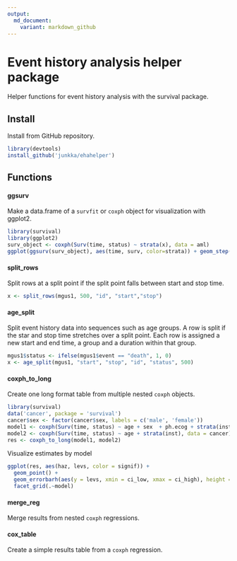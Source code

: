 ```yaml
---
output:
  md_document:
    variant: markdown_github
---
```


# Event history analysis helper package

Helper functions for event history analysis with the survival package.

## Install

Install from GitHub repository.

```r
library(devtools)
install_github('junkka/ehahelper')
```

## Functions

#### ggsurv

Make a data.frame of a `survfit` or `coxph` object for visualization with ggplot2.


```r
library(survival)
library(ggplot2)
surv_object <- coxph(Surv(time, status) ~ strata(x), data = aml)
ggplot(ggsurv(surv_object), aes(time, surv, color=strata)) + geom_step()
```

#### split_rows

Split rows at a split point if the split point falls between start and stop time.


```r
x <- split_rows(mgus1, 500, "id", "start","stop")
```

#### age_split

Split event history data into sequences such as age groups. A row is split if the star and stop time stretches over a split point. Each row is assigned a new start and end time, a group and a duration within that group.


```r
mgus1$status <- ifelse(mgus1$event == "death", 1, 0)
x <- age_split(mgus1, "start", "stop", "id", "status", 500)
```

#### coxph_to_long

Create one long format table from multiple nested `coxph` objects.

```r
library(survival)
data('cancer', package = 'survival')
cancer$sex <- factor(cancer$sex, labels = c('male', 'female'))
model1 <- coxph(Surv(time, status) ~ age + sex  + ph.ecog + strata(inst), data = cancer)
model2 <- coxph(Surv(time, status) ~ age + strata(inst), data = cancer)
res <- coxph_to_long(model1, model2)
```

Visualize estimates by model

```r
ggplot(res, aes(haz, levs, color = signif)) + 
  geom_point() + 
  geom_errorbarh(aes(y = levs, xmin = ci_low, xmax = ci_high), height =0.2) + 
  facet_grid(.~model)
```

#### merge_reg

Merge results from nested `coxph` regressions.

#### cox_table

Create a simple results table from a `coxph` regression.
